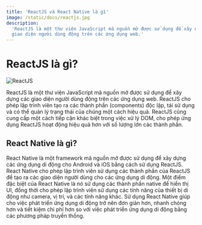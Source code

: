 ```yaml
---
title: 'ReactJS và React Native là gì'
image: /static/docs/reactjs.jpg
description:
  'ReactJS là một thư viện JavaScript mã nguồn mở được sử dụng để xây dựng các
  giao diện người dùng động trên các ứng dụng web.'
---
```


# ReactJS là gì?

![ReactJS](/static/docs/reactjs.jpg)

ReactJS là một thư viện JavaScript mã nguồn mở được sử dụng để xây dựng các giao
diện người dùng động trên các ứng dụng web. ReactJS cho phép lập trình viên tạo
ra các thành phần (components) độc lập, tái sử dụng và có thể quản lý trạng thái
của chúng một cách hiệu quả. ReactJS cũng cung cấp một cách tiếp cận khác biệt
trong việc xử lý DOM, cho phép ứng dụng ReactJS hoạt động hiệu quả hơn với số
lượng lớn các thành phần.

## React Native là gì?

React Native là một framework mã nguồn mở được sử dụng để xây dựng các ứng dụng
di động cho Android và iOS bằng cách sử dụng ReactJS. React Native cho phép lập
trình viên sử dụng các thành phần của ReactJS để tạo ra các giao diện người dùng
cho các ứng dụng di động. Một điểm đặc biệt của React Native là nó sử dụng các
thành phần native để hiển thị UI, đồng thời cho phép lập trình viên sử dụng các
tính năng của thiết bị di động như camera, vị trí, và các tính năng khác. Sử
dụng React Native giúp cho việc phát triển ứng dụng di động trở nên đơn giản
hơn, nhanh chóng hơn và tiết kiệm chi phí hơn so với việc phát triển ứng dụng di
động bằng các phương pháp truyền thống.
